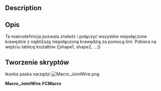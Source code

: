 <languages/>

{{VeryImportantMessage|!!! To makro wymaga poprawki. !!!}}

{{Macro
|Name=JointWire
|Namepl=JointWire
|Icon=Macro_JointWire.png
|Description={{ColoredText|#ff0000|!!! Ta makrodefinicja wymaga naprawy. !!!}}<br/>Ta makrodefinicja pozwala znaleźć i połączyć wszystkie niepołączone krawędzie z najbliższą niepołączoną krawędzią za pomocą linii. Pobiera na wejściu tablicę kształtów ([shape1, shape2, ...])
|Author=Tremblou
|Version=1.0
|Date=2011-08-24
|FCVersion=Wszystkie
|Download=[https://wiki.freecad.org/images/b/bb/Macro_JointWire.png Ikonka paska narzędzi]
}}

<div lang="en" dir="ltr" class="mw-content-ltr">
==Description==
</div>

<div class="mw-translate-fuzzy">
==Opis==
Ta makrodefinicja pozwala znaleźć i połączyć wszystkie niepołączone krawędzie z najbliższą niepołączoną krawędzią za pomocą linii. Pobiera na wejściu tablicę kształtów ([shape1, shape2, ...])
</div>

<span id="Script"></span>
==Tworzenie skryptów==

Ikonka paska narzędzi [[Image:Macro_JointWire.png]]

'''Macro_JointWire.FCMacro'''

{{MacroCode|code=

 def findWires(edges):
    def verts(shape):
                return [shape.Vertexes[0].Point,shape.Vertexes[-1].Point]
        def group(shapes):
                shapesIn = shapes[:]
                pointTst = []
        pointOut =[]
        for s in shapesIn :
            pointTst=pointTst+[s.Vertexes[0].Point]
            pointTst=pointTst+[s.Vertexes[-1].Point]
        print pointTst               
        changed = False
                for s in shapesIn:
                        if len(s.Vertexes) < 2:
                print "one vertex, its a circle, just add"
                        else:                             
                                for v in verts(s):
                    twoDot=0
                                        for vv in pointTst:
                                                if v == vv:
                            twoDot=twoDot+1                           
                        if v==vv and twoDot==2 :                   
                            changed = True
                            print "found matching vert"
                            break
                                    if twoDot<2:
                        print "didn't find any matching vert..."
                        pointOut.append(v)
         print "Dots non connected", pointOut
                return(changed,pointOut)
    def joint(point):
        for p in range(len(point)/2) :
            print point
            deltI=Part.Vertex(100,100,100).Point
            pos=1
            for pp in range(len(point)-1) :
                print "position:",pp+1
                if len(point)-1>1:
                    deltN=(point[0]-point[pp+1])
                    if deltN.Length<deltI.Length:
                        deltI=deltN
                        pos=pp+1
                        print "changement",pos
                else:
                    pos=1   
            print "points a joindre",point[0],point[pos]
            if point[0]!=point[pos]:
                Part.show(Part.makePolygon([point[0],point[pos]]))
            else:
                print "WARNING les points ont la meme valeurs "
            point.pop(0)
            point.pop(pos-1)
        point=0 #to have a return normally void
        return(point)
    working = True
        edgeSet = edges
    result = group(edgeSet)
        working = result[0]
        edgeSet = result[1]
    joint(result[1])
        return result[1]

}}